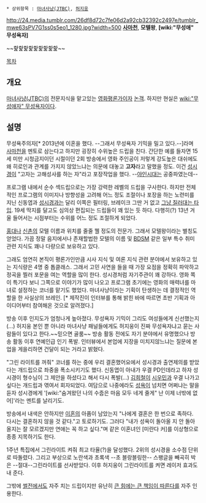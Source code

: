  * 상위항목 : [[마녀사냥(JTBC)]], [[허지웅]]
http://24.media.tumblr.com/26df8d72c7fe06d2a92cb32392c2497e/tumblr_mwe63sPV7G1ss0s5eo1_1280.jpg?width=500
'''[[사마천]]''', '''모텔왕''', '''[wiki:"무성애" 무성욕자]'''

~~핥핥핥핥핥핥핥핥핥~~

[[목차]]

== 개요 ==
[[마녀사냥(JTBC)]]의 전문지식을 맡고있는 [[영화평론가]]이자 [[논객]]. 하지만 현실은 [[wiki:"무성애자" 무성욕자]]이다.

== 설명 ==
무성욕주의자[* 2013년에 이혼을 했다. --그래서 무성욕자 기믹을 밀고 있다.--]라며 [[사마천]]을 멘토로 삼는다고 하지만 굉장히 수위높은 드립을 친다. 간단한 예를 들자면 15세 미만 시청금지이던 시절이던 2회 방송에서 영화 주인공이 저렇게 강도높은 대쉬에도 왜 히로인과 관계를 가지지 않았느냐는 의문에 대놓고 '''고자'''라고 말했을 정도. 이건 [[성시경]]이 "고자는 고해성사를 하는 자"라고 포장작업을 했다. --[[내가 고자라니|야인시대]]는 공중파였는데-- 

프로그램 내에서 순수 섹드립으로는 가장 강력한 레벨의 드립을 구사한다. 하지만 전체적인 프로그램의 이미지나 방향성을 고려해 어느 정도 조절이나 포장을 하는 노련미를 지닌 신동엽과 [[성시경]]과는 달리 이쪽은 필터링, 브레이크 그딴 거 없고 [http://youtu.be/ECm-eAOOHKM 그냥 질러대는 타입]. 19세 딱지를 달고도 심의상 편집되는 드립들이 꽤 있는 듯 하다. 다행히(?) 13년 겨울 들어서는 시점부터는 수위를 어느 정도 조절하게 되었다. 

[[홍대]]나 [[신촌]]의 모텔 이름과 위치를 줄줄 꿸 정도의 전문가. 그래서 모텔왕이라는 별칭도 얻었다. 가끔 정말 음지에서나 존재할법한 모텔의 이름 및 [[BDSM]] 같은 일부 특수 취미 관련 지식도 꽤나 다량으로 보유하고 있다.

그래도 엄연히 본직이 평론가인만큼 시사 지식 및 여론 지식 관련 분야에서 보유하고 있는 지식량은 4명 중 톱클래스. 그래서 고민 사연을 들을 때 가장 요점을 정확히 파악하고 정곡을 찔러 포문을 여는 역할을 많이 한다. 성시경처럼 자기주관이 꽤 강하다. 영화 쪽이 특기다 보니 그쪽으로 이야기가 많이 나오고 프로그램 초기에는 영화의 매력녀를 마녀로 설정하는 코너를 맡기도 했었다. 마녀사냥이라는 기획이 탄생하는 데 결정적인 역할을 한 사실상의 브레인. [* 제작진이 인터뷰를 통해 밝힌 바에 따르면 초반 기획과 아이디어부터 참여해온 것으로 알려졌다.] 

방송 이후 인지도가 엄청나게 높아졌다. 무성욕자 기믹이 그리도 여성들에게 신선했는지(...) 허지웅 본인 뿐 아니라 마녀사냥 패널들에게도 허지웅이 진짜 무성욕자냐고 묻는 사람들이 있다고 한다.~~믿으면 골룸~~ 방송 활동 전에도 자기 분야에서 유명했으나 방송 활동 이후 연예인급 인기 폭발. 인터뷰에서 본업에 지장을 미치지않느냐는 질문에 본업을 게을리하면 건달이 되는 거라고 밝혔다.

"그린 라이트를 꺼줘" 코너를 하는 중에 우리 결혼했어요에서 성시경과 출연제의를 받았다는 개드립으로 좌중을 폭소시키기도 했다. 신동엽이 아내가 우결 PD인데라고 하자 성시경이 형수님이 그 제안을 하셨다고 해서 다시 폭발(...) [[김희철]]이 [[시우민]]과 우결 나가고 싶다는 개드립과 엮여서 회자되었다. 여담으로 나중에라도 [[성욕]]이 넘치면 어쩌냐는 말을 듣자 성시경에게 '[wiki:"숨겨왔던 나의 수줍은 마음 모두 네게 줄게" 난 이제 너밖에 없어]'라는 멘트를 날리기도.

방송에서 내색은 안하지만 [[이혼]]의 아픔이 남았는지 "나에게 결혼은 한 번으로 족하다. 다시는 결혼하지 않을 것 같다."고 토로하기도. 그러다 "내가 성욕이 돌아올 지 안 돌아올지는 잘 모르겠지만 연애는 꼭 하고 싶다."며 같은 이혼녀인 [미란다 커]를 이상형으로 종종 지목하기도 한다.

1주년 특집에서 그린라이트 켜줘 최고 타율(?)을 달성했다. 2위의 성시경을 소수점 단위로 따돌렸다. 그리고 부상으로 노란색과 초록색 --초 블랑블링한-- 스팽글을 빼곡히 박은 --절대--그린라이트를 선사받았다. 이후 허지웅이 그린라이트를 켜면 레이저 효과도 내 준다.

그밖에 [[썰전]]에서도 자주 치는 드립이지만 유난히 [[큰 힘에는 큰 책임이 따른다]]를 자주 인용한다. 
